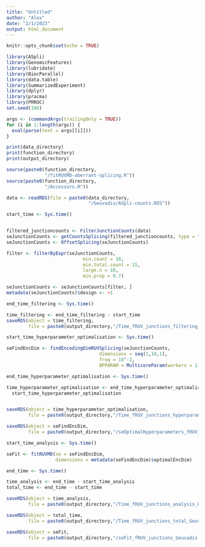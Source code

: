 ```yaml
---
title: "Untitled"
author: "Alex"
date: "2/1/2023"
output: html_document
---
```


```r
knitr::opts_chunk$set(echo = TRUE)
```


```r
library(ASpli)
library(GenomicFeatures)
library(lubridate)
library(BiocParallel)
library(data.table)
library(SummarizedExperiment)
library(dplyr)
library(pracma)
library(PRROC)
set.seed(100)
```

```r
args <- (commandArgs(trailingOnly = TRUE))
for (i in 1:length(args)) {
  eval(parse(text = args[[i]]))
}

```

```r
print(data_directory)
print(function_directory)
print(output_directory)


```


```r
source(paste0(function_directory,
              "/fitRUVMD-aberrant-splicing.R"))
source(paste0(function_directory, 
              "/Accessors.R"))

```



```r
data <- readRDS(file = paste0(data_directory, 
                              "/Geuvadis/ASpli-counts.RDS"))

```

```r
start_time <- Sys.time()


filtered_junctioncounts <- FilterJunctionCounts(data)
seJunctionCounts <- getCountsSplicing(filtered_junctioncounts, type = "junction")
seJunctionCounts <- OffsetSplicing(seJunctionCounts)

filter <- filterByExpr(seJunctionCounts,
                            min.count = 10,
                            min.total.count = 15,
                            large.n = 10,
                            min.prop = 0.7)

seJunctionCounts <- seJunctionCounts[filter, ]
metadata(seJunctionCounts)$design <- ~1

end_time_filtering <- Sys.time()

time_filtering <- end_time_filtering - start_time
saveRDS(object = time_filtering, 
        file = paste0(output_directory,"/Time_fRUV_junctions_filtering_Geuvadis.RDS"))

```


```r
start_time_hyperparameter_optimalisation <- Sys.time()

seFindEncDim <- findEncodingDimRUVSplicing(seJunctionCounts,
                                  dimensions = seq(1,10,1),
                                  freq = 10^-2,
                                  BPPARAM = MulticoreParam(workers = 1))

end_time_hyperparameter_optimalisation <- Sys.time()

time_hyperparameter_optimalisation <- end_time_hyperparameter_optimalisation -
  start_time_hyperparameter_optimalisation


saveRDS(object = time_hyperparameter_optimalisation, 
        file = paste0(output_directory,"/Time_fRUV_junctions_hyperparameter_optimalisation_Geuvadis.RDS"))

saveRDS(object = seFindEncDim, 
        file = paste0(output_directory,"/seOptimalHyperparameters_fRUV_junctions_Geuvadis.RDS"))
```


```r
start_time_analysis <- Sys.time()

seFit <- fitRUVMD(se = seFindEncDim, 
                  dimensions = metadata(seFindEncDim)$optimalEncDim)

end_time <- Sys.time()

time_analysis <- end_time - start_time_analysis
total_time <- end_time - start_time

saveRDS(object = time_analysis, 
        file = paste0(output_directory,"/Time_fRUV_junctions_analysis_Geuvadis.RDS"))

saveRDS(object = total_time, 
        file = paste0(output_directory,"/Time_fRUV_junctions_total_Geuvadis.RDS"))

saveRDS(object = seFit, 
        file = paste0(output_directory,"/seFit_fRUV_junctions_Geuvadis.RDS"))
```




